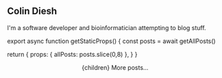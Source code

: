 

## Colin Diesh


I'm a software developer and bioinformatician attempting to blog stuff.



export async function getStaticProps() {
  const posts = await getAllPosts()

  return {
    props: { allPosts: posts.slice(0,8) },
  }
}




  <Head>
    <title>Misc scribblings</title>
  </Head>
  <Layout>
    <Container>
      <Header/>
      {children}
      <Posts posts={allPosts}/>
      <Link href="/archive">
        <a>More posts...</a>
      </Link>
    </Container>
  </Layout>
</>


